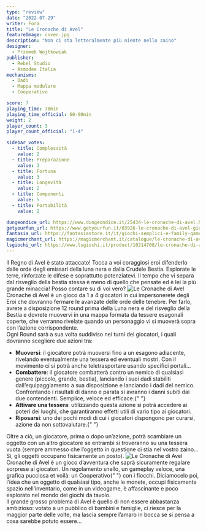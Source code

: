 ```yaml
---
type: "review"
date: "2022-07-29"
writer: Fora
title: "Le Cronache di Avel"
featureImage: cover.jpg
description: "Non ci sta letteralmente più niente nello zaino"
designer:
  - Przemek Wojtkowiak
publisher:
  - Rebel Studio
  - Asmodee Italia
mechanisms:
  - Dadi
  - Mappa modulare
  - Cooperativo

score: 7
playing_time: 70min
playing_time_official: 60-90min
weight: 2
player_count: 3
player_count_official: "1-4"

sidebar_votes:
  - title: Complessità
    value: 2
  - title: Preparazione
    value: 3
  - title: Fortuna
    value: 3
  - title: Longevità
    value: 2
  - title: Componenti
    value: 5
  - title: Portabilità
    value: 2

dungeondice_url: https://www.dungeondice.it/25434-le-cronache-di-avel.html
getyourfun_url: https://www.getyourfun.it/03926-le-cronache-di-avel-giochi-avventura.html
fantasia_url: https://fantasiastore.it/it/giochi-semplici-e-family-games/12886-le-cronache-di-avel.html
magicmerchant_url: https://magicmerchant.it/catalogue/le-cronache-di-avel-55699/
lsgiochi_url: https://www.lsgiochi.it/product/10214708/le-cronache-di-avel
---
```


<Setting>
  Il Regno di Avel è stato attaccato! Tocca a voi coraggiosi eroi difenderlo
  dalle orde degli emissari della luna nera e dalla Crudele Bestia. Esplorate le
  terre, rinforzate le difese e soprattutto potenziatevi. Il tempo che vi separa
  dal risveglio della bestia stessa è meno di quello che pensate ed è lei la più
  grande minaccia! Posso contare su di voi vero?
</Setting>

<img src="./game1.jpg" alt="Le Cronache di Avel" />

<Rules>
  Cronache di Avel è un gioco da 1 a 4 giocatori in cui impersonerete degli Eroi
  che dovranno fermare le avanzate delle orde delle tenebre. Per farlo, avrete a
  disposizione 12 round prima della Luna nera e del risveglio della Bestia e
  dovrete muovervi in una mappa formata da tessere esagonali coperte, che
  verranno rivelate quando un personaggio vi si muoverà sopra con l’azione
  corrispondente.
  <br />
  Ogni Round sarà a sua volta suddiviso nei turni dei giocatori, i quali
  dovranno scegliere due azioni tra:
  <ul>
    <li>
      <strong>Muoversi</strong>: il giocatore potrà muoversi fino a un esagono
      adiacente, rivelando eventualmente una tessera ed eventuali mostri. Con il
      movimento ci si potrà anche teletrasportare usando specifici portali…
    </li>
    <li>
      <strong>Combattere</strong>: il giocatore combatterà contro un nemico di
      qualsiasi genere (piccolo, grande, bestia), lanciando i suoi dadi
      stabiliti dall’equipaggiamento a sua disposizione e lanciando i dadi del
      nemico. Confrontando i risultati di danno e parata si avranno i danni
      subiti dai due contendenti. Semplice, veloce ed efficace.{" "}
    </li>
    <li>
      <strong>Attivare una tessera</strong>: utilizzando questa azione si potrà
      accedere ai poteri dei luoghi, che garantiranno effetti utili di vario
      tipo ai giocatori.
    </li>
    <li>
      <strong>Riposarsi</strong>: uno dei pochi modi di cui i giocatori
      dispongono per curarsi, azione da non sottovalutare.{" "}
    </li>
  </ul>
  Oltre a ciò, un giocatore, prima o dopo un’azione, potrà scambiare un oggetto
  con un altro giocatore se entrambi si troveranno su una tessera vuota (sempre
  ammesso che l’oggetto in questione ci stia nel vostro zaino… Sì, gli oggetti
  occupano fisicamente un posto).
</Rules>

<img src="./game2.jpg" alt="Le Cronache di Avel" />

<Feedback>
  Cronache di Avel è un gioco d’avventura che saprà sicuramente regalare
  sorprese ai giocatori. Un regolamento snello, un gameplay veloce, una grafica
  pucciosa et voilà: un <Link to="/mechanisms/cooperativo">Cooperativo</Link>{" "}
  con i fiocchi. Diciamocelo poi, l’idea che un oggetto di qualsiasi tipo, anche
  le monete, occupi fisicamente spazio nell’inventario, come in un videogame, è
  affascinante e poco esplorato nel mondo dei giochi da tavolo. <br />
  Il grande grosso problema di Avel è quello di non essere abbastanza ambizioso:
  votato a un pubblico di bambini e famiglie, ci riesce per la maggior parte delle
  volte, ma lascia sempre l’amaro in bocca se si pensa a cosa sarebbe potuto essere…
</Feedback>

<Instagram id="Cgmeyq3DSQ0" />
